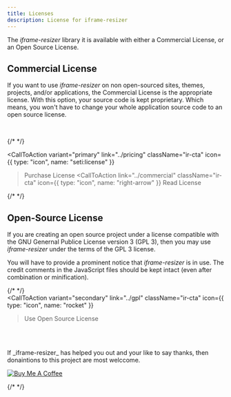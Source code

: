 ```yaml
---
title: Licenses
description: License for iframe-resizer
---
```



The _iframe-resizer_ library it is available with either a 
Commercial License, or an Open Source License.

## Commercial License

If you want to use _iframe-resizer_ on non open-sourced sites, themes, projects, and/or 
applications, the Commercial License is the appropriate license. With this option, your 
source code is kept proprietary. Which means, you won't have to change your whole application 
source code to an open source license.

<br />

{/* <!-- prettier-ignore-start --> */}

<CallToAction
  variant="primary"
  link="../pricing"
  className="ir-cta"
  icon={{ type: "icon", name: "seti:license" }}
>Purchase License</CallToAction>
<CallToAction
  link="../commercial"
  className="ir-cta"
  icon={{ type: "icon", name: "right-arrow" }}
>Read License</CallToAction>

{/* <!-- prettier-ignore-end --> */}

## Open-Source License

If you are creating an open source project under a license compatible with the GNU Genernal 
Publice License version 3 (GPL 3), then you may use _iframe-resizer_ under the terms of the 
GPL 3 license.

You will have to provide a prominent notice that _iframe-resizer_ is in use. The credit 
comments in the JavaScript files should be kept intact (even after combination or minification).

{/* <!-- prettier-ignore-start --> */}
<br/>
<CallToAction 
  variant="secondary" 
  link="../gpl" 
  className="ir-cta" 
  icon={{ type: "icon", name: "rocket" }}
  >Use Open Source License</CallToAction> 
  
<br/><br/>
<p>
  If _iframe-resizer_ has helped you out and your like to say thanks, then donaintions to this 
  project are most welccome.  
</p>
<a
  href="https://www.buymeacoffee.com/davidjbradshaw "
  target="_blank"
>
  <img
    src="https://www.buymeacoffee.com/assets/img/custom_images/yellow_img.png"
    alt="Buy Me A Coffee"
    style="height: auto !important;width: auto !important;"
  />
</a>

{/* <!-- prettier-ignore-end --> */}